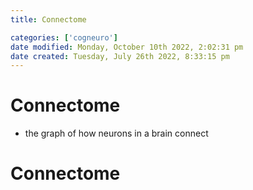 ```yaml
---
title: Connectome

categories: ['cogneuro']
date modified: Monday, October 10th 2022, 2:02:31 pm
date created: Tuesday, July 26th 2022, 8:33:15 pm
---
```


# Connectome
- the graph of how neurons in a brain connect

# Connectome



